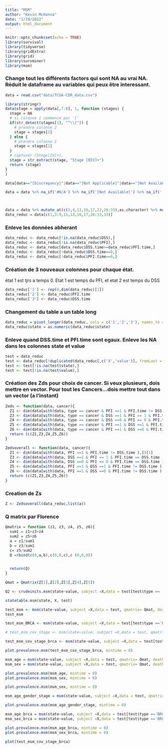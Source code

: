 ```yaml
---
title: "MSM"
author: "Kevin McKenna"
date: "1/19/2022"
output: html_document
---
```


```r
knitr::opts_chunk$set(echo = TRUE)
library(survival)
library(tidyverse)
library(gridExtra)
library(grid)
library(survminer)
library(msm)

```

### Change tout les différents factors qui sont NA au vrai NA.  Réduit le dataframe au variables qui peux être interessant.  

```r
data = read.csv("data/TCGA-CDR_data.csv")

library(stringr)
data$stage = apply(data[,7:8], 1, function (stages) {
  stage = NA
  # si colonne 1 commence par '[' 
  if(str_detect(stages[1], "^\\[")) {
    # prendre colonne 2
    stage = stages[2]
  } else {
    # prendre colonne 1
    stage = stages[1]
  }
  # capturer (Stage[IV]+),
  stage = str_extract(stage, "Stage [0IV]+")
  return (stage)
}
)

data[data=="[Discrepancy]"|data=="[Not Applicable]"|data=="[Not Available]"|data=="[Unknown]"|data=="#N/A"|data=="=#N/D"] <- NA

data = data %>% na_if('#N/A') %>% na_if('[Not Available]') %>% na_if('[Not Applicable]')%>% na_if('[Unknown]')%>% na_if('[Not Evaluated]')%>% na_if('[Discrepency]')



data = data %>% mutate_at(c(2,4,13,16,17,22,26:33),as.character) %>% mutate_at(c(4,13,16,17,22,26:33),as.numeric)
data_reduc = data[c(1,3:9,11,13,16,17,26:33,35)]
```

### Enleve les données abherant  

```r
data_reduc <- data_reduc[!is.na(data_reduc$DSS),]
data_reduc <- data_reduc[!is.na(data_reduc$PFI),]
data_reduc <- data_reduc[data_reduc$DSS.time>=data_reduc$PFI.time,]
data_reduc <- data_reduc[!data_reduc$DSS.time==0,]
data_reduc <- data_reduc[!data_reduc$PFI.time==0,]
```

### Création de 3 nouveaux colonnes pour chaque état.  
état 1 est tjrs a temps 0. Etat 1 est temps du PFI, et etat 2 est temps du DSS  

```r
data_reduc['1'] <- rep(0,dim(data_reduc)[1])
data_reduc['2'] <- data_reduc$PFI.time
data_reduc['3'] <- data_reduc$DSS.time
```

### Changement du table a un table long   

```r
data_reduc = pivot_longer(data_reduc, cols = c('1','2','3'), names_to = 'state')
data_reduc$state = as.numeric(data_reduc$state)
```

### Enleve quand DSS.time et PFI.time sont egaux.  Enleve les NA dans les colonnes state et value  
```r
test = data_reduc
test <- data_reduc[!duplicated(data_reduc[,c('X','value')], fromLast = TRUE),]
test <- test[!is.na(test$state),]
test <- test[!is.na(test$value),]

```


### Création des Zds pour choix de cancer.  Si veux plusieurs, dois mettre en vector.  Pour tout les Cancers...dois mettre tout dans un vector (a l'instant)
```r
Zeds <- function(data, cancer){
  Z1 <- dim(data[with(data, type == cancer & PFI ==1 & PFI.time != DSS.time ),])[1]
  Z3 <- dim(data[with(data, type == cancer & DSS ==1 & PFI == 1 & PFI.time == DSS.time ),])[1]
  Z4 <- dim(data[with(data, type == cancer & DSS ==0 & PFI == 0 & PFI.time == DSS.time ),])[1]
  Z5 <- dim(data[with(data, type == cancer & PFI ==1 & DSS ==1 & PFI.time != DSS.time ),])[1]
  Z6 <- dim(data[with(data, type == cancer & PFI ==1 & DSS ==0 & PFI.time != DSS.time ),])[1]
  return (c(Z1,Z3,Z4,Z5,Z6))
}
```

```r
Zedsoverall <- function(data, cancer){
  Z1 <- dim(data[with(data, PFI ==1 & PFI.time != DSS.time ),])[1]
  Z3 <- dim(data[with(data, DSS ==1 & PFI == 1 & PFI.time == DSS.time ),])[1]
  Z4 <- dim(data[with(data, DSS ==0 & PFI == 0 & PFI.time == DSS.time ),])[1]
  Z5 <- dim(data[with(data, PFI ==1 & DSS ==1 & PFI.time != DSS.time ),])[1]
  Z6 <- dim(data[with(data, PFI ==1 & DSS ==0 & PFI.time != DSS.time ),])[1]
  return (c(Z1,Z3,Z4,Z5,Z6))
}
```


### Creation de Zs
```r
Z <- Zedsoverall(data_reduc,list(a))
```

### Q matrix par Florence
```r
Qmatrix = function (z1, z3, z4, z5, z6){
  sum1 = z1+z3+z4
  sum2 = z5+z6
  a = z1/sum1
  b = z3/sum1
  c= z5/sum2
  Q =rbind(c(0,a,b),c(0,0,c),c (0,0,0))
  

  return(Q)
}
```

```r
Qmat = Qmatrix(Z[1],Z[2],Z[3],Z[4],Z[5])
```

```r
Q2 <- crudeinits.msm(state~value, subject =X,data = test[test$type == 'BRCA',], qmatrix= Qmat)
```


```r
statetable.msm(state, X, test)
```

```r
test_msm <- msm(state~value, subject =X,data = test, qmatrix= Qmat, deathexact = 3, gen.inits = TRUE)
test_msm
```


```r
test_msm_BRCA <- msm(state~value, subject =X,data = test[test$type =='BRCA',], qmatrix= Qmat, deathexact = 3, gen.inits = TRUE)
```


```r
# test_msm_cov_stage <- msm(state~value, subject =X,data = test, qmatrix= Qmat, deathexact = 3, gen.inits = TRUE, covariates = ~ajcc_pathologic_tumor_stage)
```


```r
test_msm_cov_stage_brca <- msm(state~value, subject =X,data = test[test$type =='BRCA',], qmatrix= Qmat, deathexact = 3, gen.inits = TRUE, covariates = ~stage)
```

```r
plot.prevalence.msm(test_msm_cov_stage_brca, mintime = 0)

```


```r
msm_age = msm(state~value, subject =X,data = test, qmatrix= Qmat, deathexact = 3, gen.inits = TRUE, covariates = ~age_at_initial_pathologic_diagnosis)
msm_sex = msm(state~value, subject =X,data = test, qmatrix= Qmat, deathexact = 3, gen.inits = TRUE, covariates = ~gender)
```


```r
plot.prevalence.msm(msm_age, mintime = 0)
plot.prevalence.msm(msm_sex, mintime = 0)

```


```r
plot.prevalence.msm(msm_sex, mintime = 0)

```


```r
msm_age_gender_stage = msm(state~value, subject =X,data = test, qmatrix= Qmat, deathexact = 3, gen.inits = TRUE, covariates = ~age_at_initial_pathologic_diagnosis+gender+stage)

```

```r
plot.prevalence.msm(msm_age_gender_stage, mintime = 0)

```





```r
msm_age_brca = msm(state~value, subject =X,data = test[test$type =='BRCA',], qmatrix= Qmat, deathexact = 3, gen.inits = TRUE, covariates = ~age_at_initial_pathologic_diagnosis)
msm_sex_brca = msm(state~value, subject =X,data = test[test$type =='BRCA',], qmatrix= Qmat, deathexact = 3, gen.inits = TRUE, covariates = ~gender)
```

```r
plot.prevalence.msm(msm_age_brca, mintime = 0)
plot.prevalence.msm(msm_sex_brca, mintime = 0)

```






































```r
plot(test_msm_cov_stage_brca)
```














